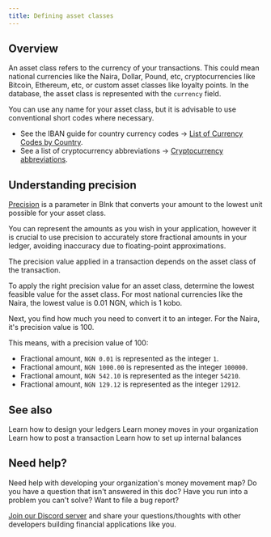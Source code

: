 ```yaml
---
title: Defining asset classes
---
```


## Overview

An asset class refers to the currency of your transactions. This could mean national currencies like the Naira, Dollar, Pound, etc, cryptocurrencies like Bitcoin, Ethereum, etc, or custom asset classes like loyalty points. In the database, the asset class is represented with the `currency` field.

You can use any name for your asset class, but it is advisable to use conventional short codes where necessary. 

- See the IBAN guide for country currency codes → [List of Currency Codes by Country](https://www.iban.com/currency-codes).
- See a list of cryptocurrency abbreviations → [Cryptocurrency abbreviations](https://www.ifcmarkets.com/en/cryptocurrency-abbreviations).

## Understanding precision

[Precision](../tutorial/precision) is a parameter in Blnk that converts your amount to the lowest unit possible for your asset class. 

You can represent the amounts as you wish in your application, however it is crucial to use precision to accurately store fractional amounts in your ledger, avoiding inaccuracy due to floating-point approximations.

The precision value applied in a transaction depends on the asset class of the transaction. 

To apply the right precision value for an asset class, determine the lowest feasible value for the asset class. For most national currencies like the Naira, the lowest value is 0.01 NGN, which is 1 kobo. 

Next, you find how much you need to convert it to an integer. For the Naira, it's precision value is 100.

This means, with a precision value of 100:

- Fractional amount, `NGN 0.01` is represented as the integer `1`.
- Fractional amount, `NGN 1000.00` is represented as the integer `100000`.
- Fractional amount, `NGN 542.10` is represented as the integer `54210`.
- Fractional amount, `NGN 129.12` is represented as the integer `12912`.

## See also

<CardGroup>
    <Card title="Ledger architecture" icon="book-open-cover" href="ledger-architecture">
        Learn how to design your ledgers
    </Card>
    <Card title="Money movement map" icon="book-open-cover" href="money-movement-map">
        Learn money moves in your organization
    </Card>
    <Card title="Record a transaction" icon="book-open-cover" href="/ledger/tutorial/record-a-transaction">
        Learn how to post a transaction
    </Card>
    <Card title="Setting up internal balances" icon="book-open-cover" href="/ledger/tutorial/internal-balances">
        Learn how to set up internal balances
    </Card>
</CardGroup>

## Need help?

Need help with developing your organization's money movement map? Do you have a question that isn't answered in this doc? Have you run into a problem you can't solve? Want to file a bug report?

[Join our Discord server](https://discord.gg/7WNv94zPpx) and share your questions/thoughts with other developers building financial applications like you.